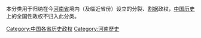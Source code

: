 本分类用于归纳在今[[河南省|河南省]]境内（及临近省份）设立的分裂、[[割据|割据]]政权，[[中国历史|中国历史]]上的全国性政权不归入此分类。

[[Category:中国各省历史政权|Category:中国各省历史政权]]
[[Category:河南歷史|Category:河南歷史]]